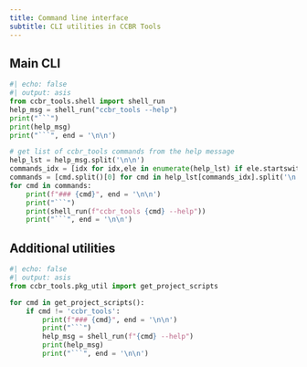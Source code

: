 ```yaml
---
title: Command line interface
subtitle: CLI utilities in CCBR Tools
---
```


## Main CLI

```python
#| echo: false
#| output: asis
from ccbr_tools.shell import shell_run
help_msg = shell_run("ccbr_tools --help")
print("```")
print(help_msg)
print("```", end = '\n\n')

# get list of ccbr_tools commands from the help message
help_lst = help_msg.split('\n\n')
commands_idx = [idx for idx,ele in enumerate(help_lst) if ele.startswith('Commands:')][0]
commands = [cmd.split()[0] for cmd in help_lst[commands_idx].split('\n')[1:]]
for cmd in commands:
    print(f"### {cmd}", end = '\n\n')
    print("```")
    print(shell_run(f"ccbr_tools {cmd} --help"))
    print("```", end = '\n\n')

```

## Additional utilities

```python
#| echo: false
#| output: asis
from ccbr_tools.pkg_util import get_project_scripts

for cmd in get_project_scripts():
    if cmd != 'ccbr_tools':
        print(f"### {cmd}", end = '\n\n')
        print("```")
        help_msg = shell_run(f"{cmd} --help")
        print(help_msg)
        print("```", end = '\n\n')
```
